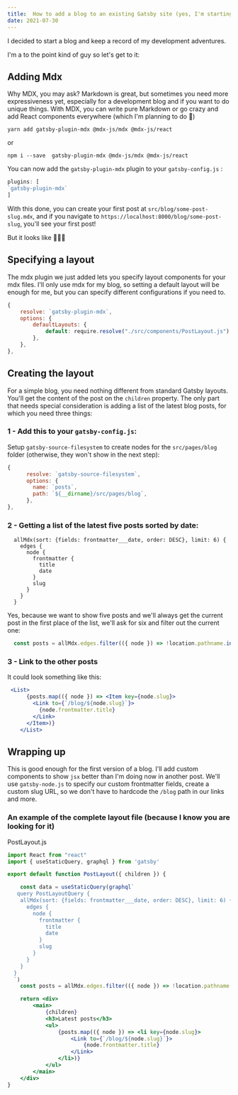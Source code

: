 ```yaml
---
title:  How to add a blog to an existing Gatsby site (yes, I'm starting one)
date: 2021-07-30
---
```


I decided to start a blog and keep a record of my development adventures. 

I'm a to the point kind of guy so let's get to it:

## Adding Mdx

Why MDX, you may ask? Markdown is great, but sometimes you need more expressiveness yet, especially for a development blog and if you want to do unique things. With MDX, you can write pure Markdown or go crazy and add React components everywhere (which I'm planning to do 🙌)

```shell
yarn add gatsby-plugin-mdx @mdx-js/mdx @mdx-js/react
```
or
```shell
npm i --save  gatsby-plugin-mdx @mdx-js/mdx @mdx-js/react
```
You can now add the `gatsby-plugin-mdx` plugin to your `gatsby-config.js` :

```js
plugins: [
`gatsby-plugin-mdx`
]
```
With this done, you can create your first post at `src/blog/some-post-slug.mdx`, and if you navigate to `https://localhost:8000/blog/some-post-slug`, you'll see your first post!

But it looks like 💩💩💩

## Specifying a layout

The mdx plugin we just added lets you specify layout components for your mdx files. I'll only use mdx for my blog, so setting a default layout will be enough for me, but you can specify different configurations if you need to.

```js
{ 
	resolve: `gatsby-plugin-mdx`, 
	options: { 
		defaultLayouts: {
			default: require.resolve("./src/components/PostLayout.js"),
		},
	},
},
```
## Creating the layout

For a simple blog, you need nothing different from standard Gatsby layouts. You'll get the content of the post on the `children` property. The only part that needs special consideration is adding a list of the latest blog posts, for which you need three things:

### 1 - Add this to your  `gatsby-config.js`:

Setup `gatsby-source-filesystem` to create nodes for the `src/pages/blog` folder (otherwise, they won't show in the next step):

```js
{
      resolve: `gatsby-source-filesystem`,
      options: {
        name: `posts`,
        path: `${__dirname}/src/pages/blog`,
      },
},
```

### 2 - Getting a list of the latest five posts sorted by date:

```grqphql
  allMdx(sort: {fields: frontmatter___date, order: DESC}, limit: 6) {
    edges {
      node {
        frontmatter {
          title
          date
        }
        slug
      }
    }
  }
```

Yes, because we want to show five posts and we'll always get the current post in the first place of the list, we'll ask for six and filter out the current one:

```jsx
  const posts = allMdx.edges.filter(({ node }) => !location.pathname.includes(node.slug))
```

### 3 - Link to the other posts

It could look something like this:

```jsx
 <List>
      {posts.map(({ node }) => <Item key={node.slug}>
        <Link to={`/blog/${node.slug}`}>
          {node.frontmatter.title}
        </Link>
      </Item>)}
    </List>
```

## Wrapping up

This is good enough for the first version of a blog. I'll add custom components to show `jsx` better than I'm doing now in another post. We'll use `gatsby-node.js` to specify our custom frontmatter fields, create a custom slug URL, so we don't have to hardcode the `/blog` path in our links and more.


### An example of the complete layout file (because I know you are looking for it)

PostLayout.js
```jsx
import React from "react"
import { useStaticQuery, graphql } from 'gatsby'

export default function PostLayout({ children }) {

    const data = useStaticQuery(graphql`
   query PostLayoutQuery {
    allMdx(sort: {fields: frontmatter___date, order: DESC}, limit: 6) {
      edges {
        node {
          frontmatter {
            title
            date
          }
          slug
        }
      }
    }
  }
  `)
    const posts = allMdx.edges.filter(({ node }) => !location.pathname.includes(node.slug))

    return <div>
        <main>
            {children}
            <h3>Latest posts</h3>
            <ul>
                {posts.map(({ node }) => <li key={node.slug}>
                    <Link to={`/blog/${node.slug}`}>
                        {node.frontmatter.title}
                    </Link>
                </li>)}
            </ul>
        </main>
    </div>
}
```